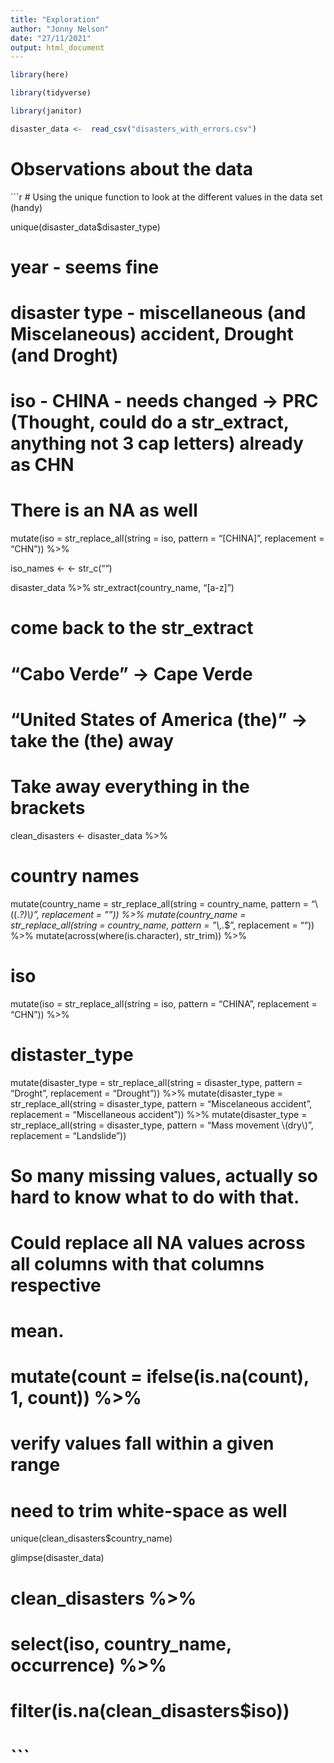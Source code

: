 ```yaml
---
title: "Exploration"
author: "Jonny Nelson"
date: "27/11/2021"
output: html_document
---
```


```r
library(here)

library(tidyverse)

library(janitor)
```

```r
disaster_data <-  read_csv("disasters_with_errors.csv")
```

# Observations about the data

```r
# Using the unique function to look at the different values in the data set (handy)

unique(disaster_data$disaster_type)

# year - seems fine
# disaster type - miscellaneous (and Miscelaneous) accident, Drought (and Droght)
# iso - CHINA - needs changed -> PRC (Thought, could do a str_extract, anything not 3 cap letters) already as CHN
# There is an NA as well



mutate(iso = str_replace_all(string = iso,
                             pattern = "[CHINA]",
                             replacement = "CHN")) %>%

iso_names <- <- str_c("")

disaster_data %>%
str_extract(country_name, "[a-z]")

# come back to the str_extract

# "Cabo Verde" -> Cape Verde
# "United States of America (the)" -> take the (the) away
# Take away everything in the brackets#

clean_disasters <- disaster_data %>%
  
  
# country names
  
  
  
  mutate(country_name = str_replace_all(string = country_name,
                                        pattern = "\\((.*?)\\)",
                                        replacement = "")) %>%
  mutate(country_name = str_replace_all(string = country_name,
                                        pattern = "\\,.*$",
                                        replacement = "")) %>%
  mutate(across(where(is.character), str_trim)) %>%
  
  
# iso
  
  
  mutate(iso = str_replace_all(string = iso,
                               pattern = "CHINA",
                               replacement = "CHN")) %>%
  
# distaster_type 
  

  mutate(disaster_type = str_replace_all(string = disaster_type,
                                         pattern = "Droght",
                                         replacement = "Drought")) %>%
  mutate(disaster_type = str_replace_all(string = disaster_type,
                                         pattern = "Miscelaneous accident",
                                         replacement = "Miscellaneous accident")) %>%
  mutate(disaster_type = str_replace_all(string = disaster_type,
                                         pattern = "Mass movement \\(dry\\)",
                                         replacement = "Landslide")) 


# So many missing values, actually so hard to know what to do with that.

# Could replace all NA values across all columns with that columns respective 
# mean.

#    mutate(count = ifelse(is.na(count), 1, count)) %>%

# verify values fall within a given range






# need to trim white-space as well

unique(clean_disasters$country_name)


glimpse(disaster_data)

# clean_disasters %>%
#   select(iso, country_name, occurrence) %>%
#   filter(is.na(clean_disasters$iso))
# ```


